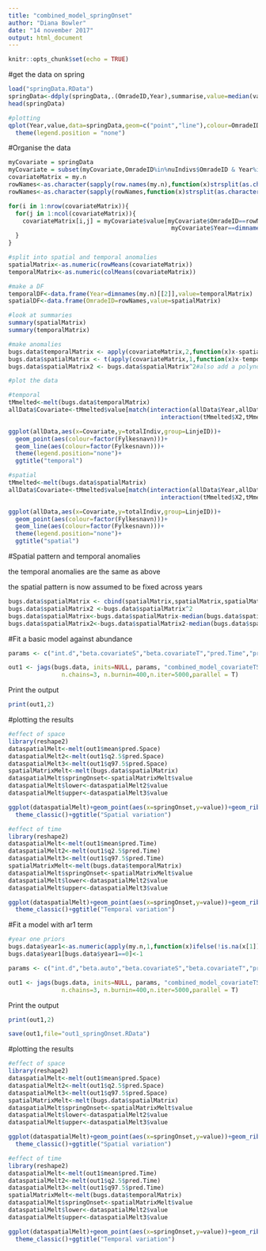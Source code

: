 ```yaml
---
title: "combined_model_springOnset"
author: "Diana Bowler"
date: "14 november 2017"
output: html_document
---
```


```r

knitr::opts_chunk$set(echo = TRUE)

```

#get the data on spring

```r

load("springData.RData")
springData<-ddply(springData,.(OmradeID,Year),summarise,value=median(value,na.rm=T))
head(springData)

#plotting
qplot(Year,value,data=springData,geom=c("point","line"),colour=OmradeID)+
  theme(legend.position = "none")

```

#Organise the data

```r

myCovariate = springData
myCovariate = subset(myCovariate,OmradeID%in%nuIndivs$OmradeID & Year%in%nuIndivs$Year)
covariateMatrix = my.n
rowNames<-as.character(sapply(row.names(my.n),function(x)strsplit(as.character(x),"#")[[1]][2]))
rowNames<-as.character(sapply(rowNames,function(x)strsplit(as.character(x),"-")[[1]][1]))

for(i in 1:nrow(covariateMatrix)){
  for(j in 1:ncol(covariateMatrix)){
    covariateMatrix[i,j] = myCovariate$value[myCovariate$OmradeID==rowNames[i]&
                                              myCovariate$Year==dimnames(covariateMatrix)[[2]][j]]
  }
}

#split into spatial and temporal anomalies
spatialMatrix<-as.numeric(rowMeans(covariateMatrix))
temporalMatrix<-as.numeric(colMeans(covariateMatrix))

#make a DF
temporalDF<-data.frame(Year=dimnames(my.n)[[2]],value=temporalMatrix)
spatialDF<-data.frame(OmradeID=rowNames,value=spatialMatrix)

#look at summaries
summary(spatialMatrix)
summary(temporalMatrix)

#make anomalies
bugs.data$temporalMatrix <- apply(covariateMatrix,2,function(x)x-spatialMatrix)
bugs.data$spatialMatrix <- t(apply(covariateMatrix,1,function(x)x-temporalMatrix))
bugs.data$spatialMatrix2 <- bugs.data$spatialMatrix^2#also add a polynomial term for the spatial variation

#plot the data

#temporal
tMmelted<-melt(bugs.data$temporalMatrix)
allData$Covariate<-tMmelted$value[match(interaction(allData$Year,allData$Line),
                                           interaction(tMmelted$X2,tMmelted$X1))]

ggplot(allData,aes(x=Covariate,y=totalIndiv,group=LinjeID))+
  geom_point(aes(colour=factor(Fylkesnavn)))+
  geom_line(aes(colour=factor(Fylkesnavn)))+
  theme(legend.position="none")+
  ggtitle("temporal")

#spatial
tMmelted<-melt(bugs.data$spatialMatrix)
allData$Covariate<-tMmelted$value[match(interaction(allData$Year,allData$Line),
                                           interaction(tMmelted$X2,tMmelted$X1))]

ggplot(allData,aes(x=Covariate,y=totalIndiv,group=LinjeID))+
  geom_point(aes(colour=factor(Fylkesnavn)))+
  geom_line(aes(colour=factor(Fylkesnavn)))+
  theme(legend.position="none")+
  ggtitle("spatial")

```

#Spatial pattern and temporal anomalies

the temporal anomalies are the same as above

the spatial pattern is now assumed to be fixed across years

```r

bugs.data$spatialMatrix <- cbind(spatialMatrix,spatialMatrix,spatialMatrix,spatialMatrix,spatialMatrix,spatialMatrix,spatialMatrix,spatialMatrix,spatialMatrix,spatialMatrix)
bugs.data$spatialMatrix2 <-bugs.data$spatialMatrix^2
bugs.data$spatialMatrix<-bugs.data$spatialMatrix-median(bugs.data$spatialMatrix)
bugs.data$spatialMatrix2<-bugs.data$spatialMatrix2-median(bugs.data$spatialMatrix2)

```

#Fit a basic model against abundance

```r

params <- c("int.d","beta.covariateS","beta.covariateT","pred.Time","pred.Space")

out1 <- jags(bugs.data, inits=NULL, params, "combined_model_covariateTS.txt", n.thin=nt,
               n.chains=3, n.burnin=400,n.iter=5000,parallel = T)

```

Print the output

```r
print(out1,2)

```

#plotting the results

```r

#effect of space
library(reshape2)
dataspatialMelt<-melt(out1$mean$pred.Space)
dataspatialMelt2<-melt(out1$q2.5$pred.Space)
dataspatialMelt3<-melt(out1$q97.5$pred.Space)
spatialMatrixMelt<-melt(bugs.data$spatialMatrix)
dataspatialMelt$springOnset<-spatialMatrixMelt$value
dataspatialMelt$lower<-dataspatialMelt2$value
dataspatialMelt$upper<-dataspatialMelt3$value

ggplot(dataspatialMelt)+geom_point(aes(x=springOnset,y=value))+geom_ribbon(aes(x=springOnset,ymin=lower,ymax=upper),alpha=0.5)+
  theme_classic()+ggtitle("Spatial variation")

#effect of time
library(reshape2)
dataspatialMelt<-melt(out1$mean$pred.Time)
dataspatialMelt2<-melt(out1$q2.5$pred.Time)
dataspatialMelt3<-melt(out1$q97.5$pred.Time)
spatialMatrixMelt<-melt(bugs.data$temporalMatrix)
dataspatialMelt$springOnset<-spatialMatrixMelt$value
dataspatialMelt$lower<-dataspatialMelt2$value
dataspatialMelt$upper<-dataspatialMelt3$value

ggplot(dataspatialMelt)+geom_point(aes(x=springOnset,y=value))+geom_ribbon(aes(x=springOnset,ymin=lower,ymax=upper),alpha=0.5)+
  theme_classic()+ggtitle("Temporal variation")


```

#Fit a model with ar1 term

```r

#year one priors
bugs.data$year1<-as.numeric(apply(my.n,1,function(x)ifelse(!is.na(x[1]),x[1],max(x,na.rm=T))))
bugs.data$year1[bugs.data$year1==0]<-1

params <- c("int.d","beta.auto","beta.covariateS","beta.covariateT","pred.Time","pred.Space")

out1 <- jags(bugs.data, inits=NULL, params, "combined_model_covariateTS_ar1.txt", n.thin=nt,
               n.chains=3, n.burnin=400,n.iter=5000,parallel = T)

```

Print the output

```r
print(out1,2)

save(out1,file="out1_springOnset.RData")

```

#plotting the results

```r

#effect of space
library(reshape2)
dataspatialMelt<-melt(out1$mean$pred.Space)
dataspatialMelt2<-melt(out1$q2.5$pred.Space)
dataspatialMelt3<-melt(out1$q97.5$pred.Space)
spatialMatrixMelt<-melt(bugs.data$spatialMatrix)
dataspatialMelt$springOnset<-spatialMatrixMelt$value
dataspatialMelt$lower<-dataspatialMelt2$value
dataspatialMelt$upper<-dataspatialMelt3$value

ggplot(dataspatialMelt)+geom_point(aes(x=springOnset,y=value))+geom_ribbon(aes(x=springOnset,ymin=lower,ymax=upper),alpha=0.5)+
  theme_classic()+ggtitle("Spatial variation")

#effect of time
library(reshape2)
dataspatialMelt<-melt(out1$mean$pred.Time)
dataspatialMelt2<-melt(out1$q2.5$pred.Time)
dataspatialMelt3<-melt(out1$q97.5$pred.Time)
spatialMatrixMelt<-melt(bugs.data$temporalMatrix)
dataspatialMelt$springOnset<-spatialMatrixMelt$value
dataspatialMelt$lower<-dataspatialMelt2$value
dataspatialMelt$upper<-dataspatialMelt3$value

ggplot(dataspatialMelt)+geom_point(aes(x=springOnset,y=value))+geom_ribbon(aes(x=springOnset,ymin=lower,ymax=upper),alpha=0.5)+
  theme_classic()+ggtitle("Temporal variation")


```

